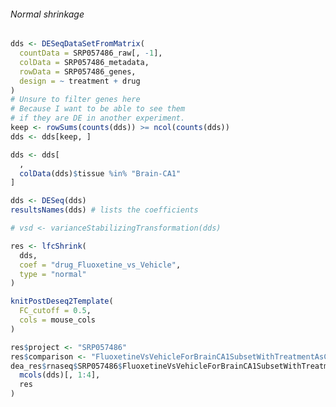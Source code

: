 ###### Normal shrinkage {#resultsRnaseqSRP057486FluoxetineVsVehicleForBrainCA1SubsetWithTreatmentAsCovariatesNormal}

```r
dds <- DESeqDataSetFromMatrix(
  countData = SRP057486_raw[, -1],
  colData = SRP057486_metadata,
  rowData = SRP057486_genes,
  design = ~ treatment + drug
)
# Unsure to filter genes here
# Because I want to be able to see them
# if they are DE in another experiment.
keep <- rowSums(counts(dds)) >= ncol(counts(dds))
dds <- dds[keep, ]

dds <- dds[
  ,
  colData(dds)$tissue %in% "Brain-CA1"
]

dds <- DESeq(dds)
resultsNames(dds) # lists the coefficients

# vsd <- varianceStabilizingTransformation(dds)

res <- lfcShrink(
  dds,
  coef = "drug_Fluoxetine_vs_Vehicle",
  type = "normal"
)
```

```r
knitPostDeseq2Template(
  FC_cutoff = 0.5,
  cols = mouse_cols
)

res$project <- "SRP057486"
res$comparison <- "FluoxetineVsVehicleForBrainCA1SubsetWithTreatmentAsCovariates"
dea_res$rnaseq$SRP057486$FluoxetineVsVehicleForBrainCA1SubsetWithTreatmentAsCovariates <- cbind(
  mcols(dds)[, 1:4],
  res
)
```


